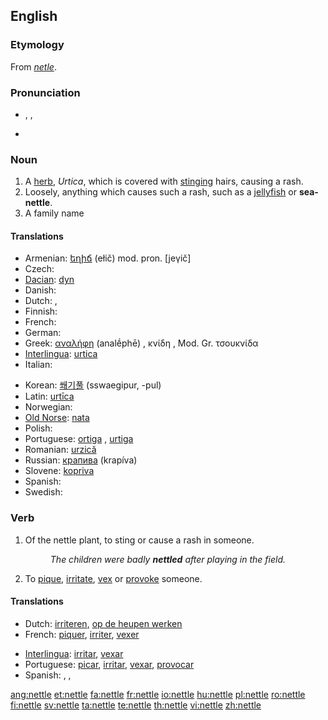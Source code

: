 ==English==
{{wikipedia}}

===Etymology===
From {{etyl|ang}} ''[[netle]]''.

===Pronunciation===
* {{enPR|nĕt'(ə)l}}, {{IPA|/ˈnet(ə)l/}}, {{SAMPA|/"net(@)l/}}
* {{audio|en-us-nettle.ogg|Audio (US)}}
*: {{rhymes|ɛt(ə)l}}

===Noun===
{{en-noun}}

# A [[herb]], ''Urtica'', which is covered with [[sting]]ing hairs, causing a rash.
# Loosely, anything which causes such a rash, such as a [[jellyfish]] or '''sea-nettle'''.
# A family name

====Translations====
{{top}}
* Armenian: [[եղիճ]] (ełič) mod. pron. [jeγič]
* Czech: {{t-|cs|kopřiva|f}}
* [[Dacian]]: [[dyn]]
* Danish: {{t|da|nælde|c}}
* Dutch: {{t-|nl|netel|m}}, {{t+|nl|brandnetel|m}}
* Finnish: {{t+|fi|nokkonen}}
* French: {{t+|fr|ortie|f}}
* German: {{t+|de|Nessel|f}}
* Greek: [[αναλήφη]] (analḗphē) {{f}}, κνίδη {{f}}, Mod. Gr. τσουκνίδα {{f}}
* [[Interlingua]]: [[urtica]]
* Italian: {{t-|it|ortica}}
{{mid}}
* Korean: [[쐐기풀]] (sswaegipur, -pul)
* Latin: [[urtīca]]
* Norwegian: {{t|no|nesle|c}}
* [[Old Norse]]: [[nata]]
* Polish: {{t+|pl|pokrzywa|f}}
* Portuguese: [[ortiga]] {{f}}, [[urtiga]] {{f}}
* Romanian: [[urzică]]
* Russian: [[крапива]] {{f}} (krapíva)
* Slovene: [[kopriva]] {{f}}
* Spanish: {{t+|es|ortiga|f}}
* Swedish: {{t|sv|nässla|c}}
{{bottom}}

===Verb===
{{en-verb|nettl|ing}}

# Of the nettle plant, to sting or cause a rash in someone.
#: ''The children were badly '''nettled''' after playing in the field.''
# To [[pique]], [[irritate]], [[vex]] or [[provoke]] someone.

====Translations====
{{top}}
* Dutch: [[irriteren]], [[op de heupen werken]]
* French: [[piquer]], [[irriter]], [[vexer]]
{{mid}}
* [[Interlingua]]: [[irritar]], [[vexar]]
* Portuguese: [[picar]], [[irritar]], [[vexar]], [[provocar]]
* Spanish: {{t+|es|picar}}, {{t+|es|irritar}}, {{t-|es|provocar}}
{{bottom}}

[[ang:nettle]]
[[et:nettle]]
[[fa:nettle]]
[[fr:nettle]]
[[io:nettle]]
[[hu:nettle]]
[[pl:nettle]]
[[ro:nettle]]
[[fi:nettle]]
[[sv:nettle]]
[[ta:nettle]]
[[te:nettle]]
[[th:nettle]]
[[vi:nettle]]
[[zh:nettle]]
